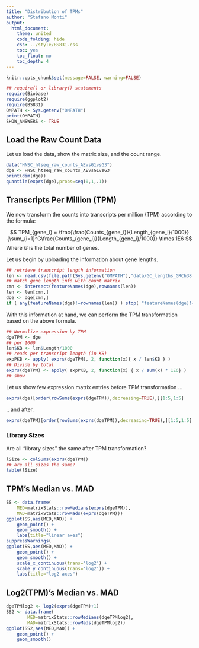 ```yaml
---
title: "Distribution of TPMs"
author: "Stefano Monti"
output:
  html_document:
    theme: united
    code_folding: hide
    css: ../style/BS831.css
    toc: yes
    toc_float: no
    toc_depth: 4
---
```



```r
knitr::opts_chunk$set(message=FALSE, warning=FALSE)
```

```r
## require() or library() statements
require(Biobase)
require(ggplot2)
require(BS831)
OMPATH <- Sys.getenv("OMPATH")
print(OMPATH)
SHOW_ANSWERS <- TRUE
```

## Load the Raw Count Data

Let us load the data, show the matrix size, and the count range.
```r
data("HNSC_htseq_raw_counts_AEvsG1vsG3")
dge <- HNSC_htseq_raw_counts_AEvsG1vsG3
print(dim(dge))
quantile(exprs(dge),probs=seq(0,1,.1))
```

## Transcripts Per Million (TPM)

We now transform the counts into transcripts per million (TPM) according to the formula:

$$
TPM_{gene_i} =
\frac{\frac{Counts_{gene_i}}{Length_{gene_i}/1000}}{\sum_{i=1}^G\frac{Counts_{gene_i}}{Length_{gene_i}/1000}} \times 1E6
$$
Where $G$ is the total number of genes.

Let us begin by uploading the information about gene lengths.
```r
## retrieve transcript length information
len <- read.csv(file.path(Sys.getenv("OMPATH"),"data/GC_lengths_GRCh38.87.csv"),row.names=1)
## match gene length info with count matrix
cmn <- intersect(featureNames(dge),rownames(len))
len <- len[cmn,]
dge <- dge[cmn,]
if ( any(featureNames(dge)!=rownames(len)) ) stop( "featureNames(dge)!=rownames(len)" )
```

With this information at hand, we can perform the TPM transformation based on the above formula.
```r
## Normalize expression by TPM
dgeTPM <- dge
## per 1000
len$KB <- len$Length/1000
## reads per transcript length (in KB)
expPKB <- apply( exprs(dgeTPM), 2, function(x){ x / len$KB } )
## Divide by total
exprs(dgeTPM) <- apply( expPKB, 2, function(x) { x / sum(x) * 1E6} )
## show
```

Let us show few expression matrix entries before TPM transformation ...
```r
exprs(dge)[order(rowSums(exprs(dgeTPM)),decreasing=TRUE),][1:5,1:5]
```

.. and after.
```r
exprs(dgeTPM)[order(rowSums(exprs(dgeTPM)),decreasing=TRUE),][1:5,1:5]
```

### Library Sizes

Are all "library sizes" the same after TPM transformation?

```r
lSize <- colSums(exprs(dgeTPM))
## are all sizes the same?
table(lSize)
```

## TPM's Median vs. MAD 
```r
SS <- data.frame(
    MED=matrixStats::rowMedians(exprs(dgeTPM)),
    MAD=matrixStats::rowMads(exprs(dgeTPM)))
ggplot(SS,aes(MED,MAD)) +
    geom_point() +
    geom_smooth() +
    labs(title="linear axes")
suppressWarnings(
ggplot(SS,aes(MED,MAD)) +
    geom_point() +
    geom_smooth() +
    scale_x_continuous(trans='log2') +
    scale_y_continuous(trans='log2')) +
    labs(title="log2 axes")
```

## Log2(TPM)'s Median vs. MAD 

```r
dgeTPMlog2 <- log2(exprs(dgeTPM)+1)
SS2 <- data.frame(
        MED=matrixStats::rowMedians(dgeTPMlog2),
        MAD=matrixStats::rowMads(dgeTPMlog2))
ggplot(SS2,aes(MED,MAD)) +
    geom_point() +
    geom_smooth()
```


